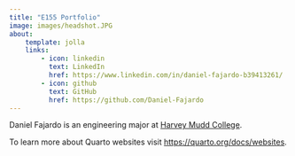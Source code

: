 ```yaml
---
title: "E155 Portfolio"
image: images/headshot.JPG
about:
    template: jolla
    links:
        - icon: linkedin
          text: LinkedIn
          href: https://www.linkedin.com/in/daniel-fajardo-b39413261/
        - icon: github
          text: GitHub
          href: https://github.com/Daniel-Fajardo
---
```


Daniel Fajardo is an engineering major at [Harvey Mudd College](https://hmc.edu).


To learn more about Quarto websites visit <https://quarto.org/docs/websites>.
